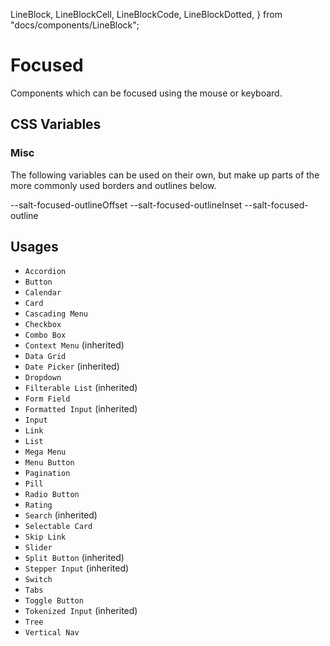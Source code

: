   LineBlock,
  LineBlockCell,
  LineBlockCode,
  LineBlockDotted,
} from "docs/components/LineBlock";

<Meta title="Documentation/Styles and Theming/Characteristics/Focused" />

# Focused

Components which can be focused using the mouse or keyboard.

## CSS Variables

### Misc

The following variables can be used on their own, but make up parts of the more commonly used borders and outlines below.

<Canvas>
  <Story name="Misc">
    <DocGrid>
      <ColorBlock colorVar="--salt-focused-outlineColor" />
      <LineBlock lineWidth="--salt-focused-outlineWidth" />
      <LineBlockDotted
        lineWidth="--salt-focused-outlineWidth"
        lineStyle="--salt-focused-outlineStyle"
      />
      <BlankBlockCell />
      <BlankBlockCode>--salt-focused-outlineOffset</BlankBlockCode>
      <BlankBlockCell />
      <BlankBlockCode>--salt-focused-outlineInset</BlankBlockCode>
      <OutlineBlock outline="--salt-focused-outline" />
      <BlankBlockCode>--salt-focused-outline</BlankBlockCode>
    </DocGrid>
  </Story>
</Canvas>

## Usages

- `Accordion`
- `Button`
- `Calendar`
- `Card`
- `Cascading Menu`
- `Checkbox`
- `Combo Box`
- `Context Menu` (inherited)
- `Data Grid`
- `Date Picker` (inherited)
- `Dropdown`
- `Filterable List` (inherited)
- `Form Field`
- `Formatted Input` (inherited)
- `Input`
- `Link`
- `List`
- `Mega Menu`
- `Menu Button`
- `Pagination`
- `Pill`
- `Radio Button`
- `Rating`
- `Search` (inherited)
- `Selectable Card`
- `Skip Link`
- `Slider`
- `Split Button` (inherited)
- `Stepper Input` (inherited)
- `Switch`
- `Tabs`
- `Toggle Button`
- `Tokenized Input` (inherited)
- `Tree`
- `Vertical Nav`
